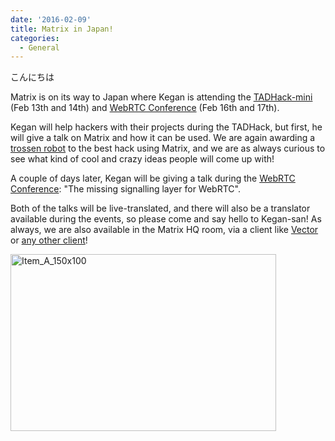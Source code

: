 ```yaml
---
date: '2016-02-09'
title: Matrix in Japan!
categories:
  - General
---
```


こんにちは 

Matrix is on its way to Japan where Kegan is attending the <a href="http://tadhack.com/2016/mini-japan/">TADHack-mini</a> (Feb 13th and 14th) and <a href="http://webrtcconference.jp/">WebRTC Conference</a> (Feb 16th and 17th).

Kegan will help hackers with their projects during the TADHack, but first, he will give a talk on Matrix and how it can be used. We are again awarding a <a href="http://www.trossenrobotics.com/">trossen robot</a> to the best hack using Matrix, and we are as always curious to see what kind of cool and crazy ideas people will come up with!

A couple of days later, Kegan will be giving a talk during the <a href="http://webrtcconference.jp/session/#">WebRTC Conference</a>: "The missing signalling layer for WebRTC". 

Both of the talks will be live-translated, and there will also be a translator available during the events, so please come and say hello to Kegan-san! As always, we are also available in the Matrix HQ room, via a client like <a href="https://vector.im/beta/#/room/#matrix:matrix.org">Vector</a> or <a href="http://matrix.org/blog/try-matrix-now/">any other client</a>!

<img src="https://matrix.org/blog/wp-content/uploads/2016/02/Item_A_150x100.jpg" alt="Item_A_150x100" width="425" height="283" class="aligncenter size-full wp-image-1512" />